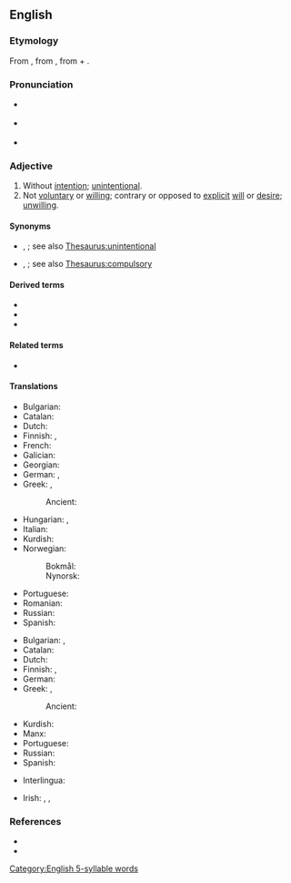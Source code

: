 ==English==

===Etymology===
From {{prefix|en|in|voluntary}}, from {{der|en|LL.|involontarius}}, from {{m|la|in}} + {{m|la|volontarius}}.

===Pronunciation===
* {{a|GA}} {{IPA|en|/ɪnˈvɑl.ənˌtɛ.ɹi/}}
* {{a|RP}} {{IPA|en|/ɪnˈvɒl.ən.tɹi/}}
* {{hyph|en|in|vol|un|ta|ry}}

===Adjective===
{{en-adj}}

# Without [[intention]]; [[unintentional]].
# Not [[voluntary]] or [[willing]]; contrary or opposed to [[explicit]] [[will]] or [[desire]]; [[unwilling]].
#: {{ux|en|He found himself the '''involuntary''' witness in the trial.}}

====Synonyms====
* {{sense|without intention}} {{l|en|inadvertent}}, {{l|en|unintended}}; see also [[Thesaurus:unintentional]]
* {{sense|not voluntary}} {{l|en|unbewised}}, {{l|en|unvoluntary}}; see also [[Thesaurus:compulsory]]

====Derived terms====
* {{l|en|involuntarily}}
* {{l|en|involuntariness}}
* {{l|en|involuntary manslaughter}}

====Related terms====
* {{l|en|volunteer}}

====Translations====
{{trans-top|without intention; unintentional}}
* Bulgarian: {{t+|bg|неволно}}
* Catalan: {{t|ca|involuntari}}
* Dutch: {{t|nl|[[niet]] [[intentioneel]]}}
* Finnish: {{t+|fi|tahaton}}, {{t|fi|[[vahinko]]-}}
* French: {{t+|fr|involontaire}}
* Galician: {{t|gl|involuntario}}
* Georgian: {{t|ka|უნებლიე}}
* German: {{t+|de|unabsichtlich}}, {{t+|de|unwillkürlich}}
* Greek: {{t+|el|ακούσιος}}, {{t+|el|αθέλητος}}
*: Ancient: {{t|grc|ἀκούιος}}
{{trans-mid}}
* Hungarian: {{t+|hu|akaratlan}}, {{t+|hu|önkéntelen}}
* Italian: {{t+|it|involontario}}
* Kurdish: {{t+|ku|xwenewîst}}
* Norwegian:
*: Bokmål: {{t+|nb|ufrivillig}}
*: Nynorsk: {{t|nn|ufrivillig}}
* Portuguese: {{t+|pt|involuntário}}
* Romanian: {{t+|ro|involuntar}}
* Russian: {{t+|ru|нево́льный}}
* Spanish: {{t+|es|involuntario}}
{{trans-bottom}}

{{trans-top|not voluntary or willing}}
* Bulgarian: {{t|bg|недоброволно}}, {{t+|bg|принудително}}
* Catalan: {{t|ca|involuntari}}
* Dutch: {{t+|nl|onwillekeurig}}
* Finnish: {{t+|fi|vastentahtoinen}}, {{t+|fi|tahaton}}
* German: {{t+|de|unfreiwillig}}
* Greek: {{t+|el|ακούσιος}}, {{t+|el|αθέλητος}}
*: Ancient: {{t|grc|ἀκούιος}}
{{trans-mid}}
* Kurdish: {{t+|ku|xwenewîst}}
* Manx: {{t|gv|neuarryltagh}}
* Portuguese: {{t+|pt|involuntário}}
* Russian: {{t+|ru|нево́льный}}
* Spanish: {{t+|es|involuntario}}
{{trans-bottom}}

{{checktrans-top}}
* Interlingua: {{t-check|ia|involuntari}}
{{trans-mid}}
* Irish: {{t-check|ga|éadoilteanach}}, {{t-check|ga|ainneonach}}, {{t-check|ga|neamhthoiliúil}}
{{trans-bottom}}

===References===
* {{R:Century 1911}}
* {{R:Webster 1913}}

[[Category:English 5-syllable words]]